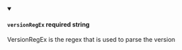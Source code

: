 
<details className="config-field" data-expandable="false" open>
<summary>

#### `versionRegEx` <span class="config-field-required" data-required="false">required</span> <span class="config-field-type">string</span> <span class="config-field-default"></span>

VersionRegEx is the regex that is used to parse the version

</summary>



</details>
